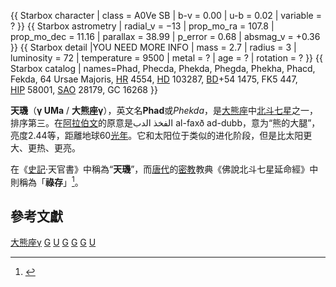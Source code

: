 {{otheruses|other=[[聯發科技|聯發科]]推出的晶片組產品|聯發科技天璣}}

{{Starbox begin
| name=γ Ursae Majoris
}}
{{Starbox image
|image=[[File:Big_dipper_from_the_kalalau_lookout_at_the_kokee_state_park_in_hawaii.jpg|250px]]
|caption=北斗七星，天玑位于图中北斗七星中从下往上数第三颗}}
{{Starbox observe
| epoch=J2000
| constell=[[大熊座|大熊座]]
| 星官= [[紫微垣|紫微垣]] [[:Category:北斗_(星官)|北斗]]
| ra=11<sup>h</sup> 53<sup>m</sup> 49.8<sup>s</sup>
| dec=+53° 41' 41"
| appmag_v=+2.41 }}
{{ Starbox character
| class = A0Ve SB
| b-v = 0.00
| u-b = 0.02
| variable = ?
}}
{{ Starbox astrometry
| radial_v = −13
| prop_mo_ra = 107.8
| prop_mo_dec = 11.16
| parallax = 38.99
| p_error = 0.68
| absmag_v = +0.36
}}
{{ Starbox detail |YOU NEED MORE INFO
| mass = 2.7
| radius = 3
| luminosity = 72
| temperature = 9500
| metal = ?
| age = ?
| rotation = ?
}}
{{ Starbox catalog
| names=Phad, Phecda, Phekda, Phegda, Phekha, Phacd, Fekda, 64 Ursae Majoris, [[Star_catalogue#BS,_BSC,_HR|HR]] 4554, [[Henry_Draper_Catalogue|HD]] 103287, [[Star_catalogue##BD.2FCD.2FCPD|BD]]+54 1475, FK5 447, [[Hipparcos_catalogue|HIP]] 58001, [[SAO星表|SAO]] 28179, GC 16268
}}
{{Starbox end}}

'''天璣'''（'''γ UMa''' / '''大熊座γ'''），英文名'''Phad'''或''Phekda''，是[[大熊座|大熊座]]中[[北斗七星|北斗七星]]之一，排序第三。在[[阿拉伯文|阿拉伯文]]的原意是الفخذ الدب al-faxð ad-dubb，意为“熊的大腿”，亮度2.44等，距離地球60[[光年|光年]]。它和太阳位于类似的进化阶段，但是比太阳更大、更热、更亮。

在《[[史記|史記]]·天官書》中稱為“'''天璣'''”，而[[唐代|唐代]]的[[密教|密教]]教典《佛說北斗七星延命經》中則稱為「'''祿存'''」<ref>{{cite book| title=《佛說北斗七星延命經》| series=大正藏| volume=第21冊| chapter=No. 1307 第1卷| chapterurl=http://tripitaka.cbeta.org/T21n1307_001| quote=南無祿存星。是東方圓滿世界金色成就如來佛。| access-date=2018-10-28| archive-date=2018-10-28| archive-url=https://web.archive.org/web/20181028035814/http://tripitaka.cbeta.org/T21n1307_001| dead-url=no}}</ref>。

==參考文獻==
{{Reflist}}

{{star-stub}}
{{北斗七星}}

[[Category:拜耳天體|大熊座γ]]
[[Category:紫微垣|G]]
[[Category:大熊座|U]]
[[Category:主序星|G]]
[[Category:大熊座移動星群|G]]
[[Category:北斗七星|G]]
[[Category:北斗_(星官)|U]]
